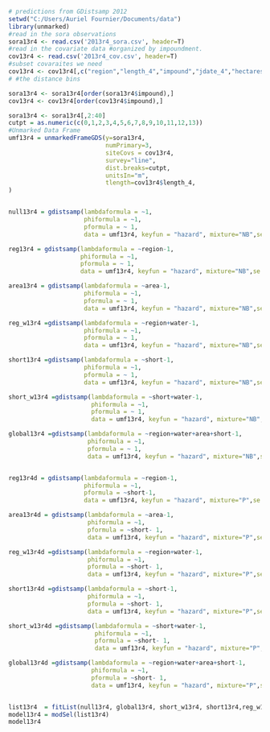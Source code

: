 ```r
# predictions from GDistsamp 2012
setwd("C:/Users/Auriel Fournier/Documents/data")
library(unmarked)
#read in the sora observations
sora13r4 <- read.csv('2013r4_sora.csv', header=T)
#read in the covariate data #organized by impoundment.
cov13r4 <- read.csv('2013r4_cov.csv', header=T)
#subset covaraites we need
cov13r4 <- cov13r4[,c("region","length_4","impound","jdate_4","hectares","area", "int","short","water")]
# #the distance bins

sora13r4 <- sora13r4[order(sora13r4$impound),]
cov13r4 <- cov13r4[order(cov13r4$impound),]

sora13r4 <- sora13r4[,2:40]
cutpt = as.numeric(c(0,1,2,3,4,5,6,7,8,9,10,11,12,13)) 
#Unmarked Data Frame
umf13r4 = unmarkedFrameGDS(y=sora13r4, 
                           numPrimary=3,
                           siteCovs = cov13r4,
                           survey="line", 
                           dist.breaks=cutpt,  
                           unitsIn="m", 
                           tlength=cov13r4$length_4,
)


null13r4 = gdistsamp(lambdaformula = ~1, 
                     phiformula = ~1, 
                     pformula = ~ 1,
                     data = umf13r4, keyfun = "hazard", mixture="NB",se = T, output="density",unitsOut="ha")

reg13r4 = gdistsamp(lambdaformula = ~region-1, 
                    phiformula = ~1, 
                    pformula = ~ 1,
                    data = umf13r4, keyfun = "hazard", mixture="NB",se = T, output="density",unitsOut="ha")

area13r4 = gdistsamp(lambdaformula = ~area-1, 
                     phiformula = ~1, 
                     pformula = ~ 1,
                     data = umf13r4, keyfun = "hazard", mixture="NB",se = T, output="density",unitsOut="ha")

reg_w13r4 =gdistsamp(lambdaformula = ~region+water-1, 
                     phiformula = ~1, 
                     pformula = ~ 1,
                     data = umf13r4, keyfun = "hazard", mixture="NB",se = T, output="density",unitsOut="ha")

short13r4 =gdistsamp(lambdaformula = ~short-1, 
                     phiformula = ~1, 
                     pformula = ~ 1,
                     data = umf13r4, keyfun = "hazard", mixture="NB",se = T, output="density",unitsOut="ha")

short_w13r4 =gdistsamp(lambdaformula = ~short+water-1, 
                       phiformula = ~1, 
                       pformula = ~ 1,
                       data = umf13r4, keyfun = "hazard", mixture="NB",se = T, output="density",unitsOut="ha")

global13r4 =gdistsamp(lambdaformula = ~region+water+area+short-1, 
                      phiformula = ~1, 
                      pformula = ~ 1,
                      data = umf13r4, keyfun = "hazard", mixture="NB",se = T, output="density",unitsOut="ha")


reg13r4d = gdistsamp(lambdaformula = ~region-1, 
                     phiformula = ~1, 
                     pformula = ~short-1,
                     data = umf13r4, keyfun = "hazard", mixture="P",se = T, output="density",unitsOut="ha")

area13r4d = gdistsamp(lambdaformula = ~area-1, 
                      phiformula = ~1, 
                      pformula = ~short- 1,
                      data = umf13r4, keyfun = "hazard", mixture="P",se = T, output="density",unitsOut="ha")

reg_w13r4d =gdistsamp(lambdaformula = ~region+water-1, 
                      phiformula = ~1, 
                      pformula = ~short- 1,
                      data = umf13r4, keyfun = "hazard", mixture="P",se = T, output="density",unitsOut="ha")

short13r4d =gdistsamp(lambdaformula = ~short-1, 
                      phiformula = ~1, 
                      pformula = ~short- 1,
                      data = umf13r4, keyfun = "hazard", mixture="P",se = T, output="density",unitsOut="ha")

short_w13r4d =gdistsamp(lambdaformula = ~short+water-1, 
                        phiformula = ~1, 
                        pformula = ~short- 1,
                        data = umf13r4, keyfun = "hazard", mixture="P",se = T, output="density",unitsOut="ha")

global13r4d =gdistsamp(lambdaformula = ~region+water+area+short-1, 
                       phiformula = ~1, 
                       pformula = ~short- 1,
                       data = umf13r4, keyfun = "hazard", mixture="P",se = T, output="density",unitsOut="ha")


list13r4  = fitList(null13r4, global13r4, short_w13r4, short13r4,reg_w13r4,area13r4,reg13r4, global13r4d, short_w13r4d, short13r4d,reg_w13r4d,area13r4d,reg13r4d)
model13r4 = modSel(list13r4)
model13r4
```